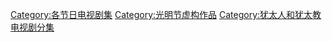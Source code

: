 [[Category:各节日电视剧集|Category:各节日电视剧集]]
[[Category:光明节虚构作品|Category:光明节虚构作品]]
[[Category:犹太人和犹太教电视剧分集|Category:犹太人和犹太教电视剧分集]]